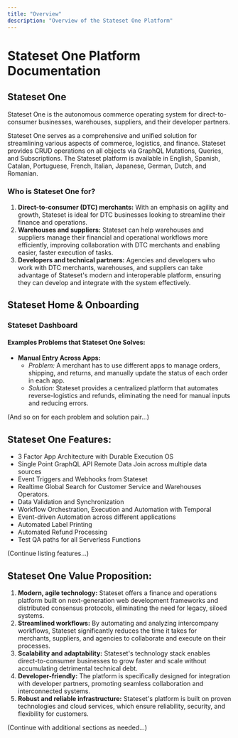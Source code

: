 ```yaml
---
title: "Overview"
description: "Overview of the Stateset One Platform"
---
```


# Stateset One Platform Documentation

## Stateset One

Stateset One is the autonomous commerce operating system for direct-to-consumer businesses, warehouses, suppliers, and their developer partners.

Stateset One serves as a comprehensive and unified solution for streamlining various aspects of commerce, logistics, and finance. Stateset provides CRUD operations on all objects via GraphQL Mutations, Queries, and Subscriptions. The Stateset platform is available in English, Spanish, Catalan, Portuguese, French, Italian, Japanese, German, Dutch, and Romanian. 

### Who is Stateset One for?

1. **Direct-to-consumer (DTC) merchants:** With an emphasis on agility and growth, Stateset is ideal for DTC businesses looking to streamline their finance and operations.
2. **Warehouses and suppliers:** Stateset can help warehouses and suppliers manage their financial and operational workflows more efficiently, improving collaboration with DTC merchants and enabling easier, faster execution of tasks.
3. **Developers and technical partners:** Agencies and developers who work with DTC merchants, warehouses, and suppliers can take advantage of Stateset's modern and interoperable platform, ensuring they can develop and integrate with the system effectively.

## Stateset Home & Onboarding

### Stateset Dashboard

#### Examples Problems that Stateset One Solves:

- **Manual Entry Across Apps:** 
  - *Problem:* A merchant has to use different apps to manage orders, shipping, and returns, and manually update the status of each order in each app.
  - *Solution:* Stateset provides a centralized platform that automates reverse-logistics and refunds, eliminating the need for manual inputs and reducing errors.

(And so on for each problem and solution pair...)

## Stateset One Features:

- 3 Factor App Architecture with Durable Execution OS
- Single Point GraphQL API Remote Data Join across multiple data sources
- Event Triggers and Webhooks from Stateset
- Realtime Global Search for Customer Service and Warehouses Operators.
- Data Validation and Synchronization
- Workflow Orchestration, Execution and Automation with Temporal
- Event-driven Automation across different applications
- Automated Label Printing
- Automated Refund Processing
- Test QA paths for all Serverless Functions

(Continue listing features...)

## Stateset One Value Proposition:

1. **Modern, agile technology:** Stateset offers a finance and operations platform built on next-generation web development frameworks and distributed consensus protocols, eliminating the need for legacy, siloed systems.
2. **Streamlined workflows:** By automating and analyzing intercompany workflows, Stateset significantly reduces the time it takes for merchants, suppliers, and agencies to collaborate and execute on their processes.
3. **Scalability and adaptability:** Stateset's technology stack enables direct-to-consumer businesses to grow faster and scale without accumulating detrimental technical debt.
4. **Developer-friendly:** The platform is specifically designed for integration with developer partners, promoting seamless collaboration and interconnected systems.
5. **Robust and reliable infrastructure:** Stateset's platform is built on proven technologies and cloud services, which ensure reliability, security, and flexibility for customers.

(Continue with additional sections as needed...)
